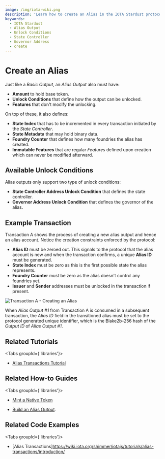 ```yaml
---
image: /img/iota-wiki.png
description: 'Learn how to create an Alias in the IOTA Stardust protocol, including the available unlock conditions, features, and an example transaction.'
keywords:
  - IOTA Stardust
  - Alias Output
  - Unlock Conditions
  - State Controller
  - Governor Address
  - create
---
```



# Create an Alias

Just like a _Basic Output_, an _Alias Output_ also must have:

- **Amount** to hold base token.
- **Unlock Conditions** that define how the output can be unlocked.
- **Features** that don't modify the unlocking.

On top of these, it also defines:

- **State Index** that has to be incremented in every transaction initiated by the _State Controller_.
- **State Metadata** that may hold binary data.
- **Foundry Counter** that defines how many foundries the alias has created.
- **Immutable Features** that are regular _Features_ defined upon creation which can never be modified afterward.

## Available Unlock Conditions

Alias outputs only support two type of unlock conditions:

- **State Controller Address Unlock Condition** that defines the state controller.
- **Governor Address Unlock Condition** that defines the governor of the alias.

## Example Transaction

Transaction A shows the process of creating a new alias output and hence an alias account. Notice the creation
constraints enforced by the protocol:

- **Alias ID** must be zeroed out. This signals to the protocol that the alias account is new and when the transaction
  confirms, a unique **Alias ID** must be generated.
- **State Index** must be zero as this is the first possible state the alias represents.
- **Foundry Counter** must be zero as the alias doesn't control any foundries yet.
- **Issuer** and **Sender** addresses must be unlocked in the transaction if present.

![Transaction A - Creating an Alias](/img/stardust_explanations/stardust_ledger_anatomy/alias_transaction/tx_A.svg)

When _Alias Output #1_ from Transaction A is consumed in a subsequent transaction, the _Alias ID_ field in the
transitioned alias must be set to the protocol generated unique identifier, which is the Blake2b-256 hash of the
_Output ID_ of _Alias Output #1_.

## Related Tutorials

<Tabs groupId={'libraries'}>
<TabItem value="iota.js" label="iota.js">

- [Alias Transactions Tutorial](https://wiki.iota.org/shimmer/iotajs/tutorials/alias-transactions/introduction/)

</TabItem>
</Tabs>

## Related How-to Guides

<Tabs groupId={'libraries'}>
<TabItem value="wallet.rs" label="wallet.rs" >

- [Mint a Native Token](https://wiki.iota.org/shimmer/wallet.rs/how_tos/native_tokens/mint_native_token/)

</TabItem>

<TabItem value="iota.rs" label="iota.rs">

- [Build an Alias Output](https://wiki.iota.org/shimmer/iota.rs/how_tos/build_alias_output/).

</TabItem>
</Tabs>

## Related Code Examples

<Tabs groupId={'libraries'}>
<TabItem value="iota.js" label="iota.js">

- [Alias Transactions]https://wiki.iota.org/shimmer/iotajs/tutorials/alias-transactions/introduction/

</TabItem>
</Tabs>
